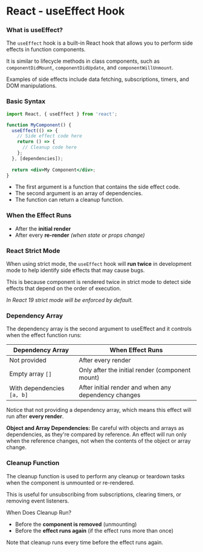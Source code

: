 # React - useEffect Hook

### What is useEffect?

The `useEffect` hook is a built-in React hook that allows you to perform side effects in function components. 

It is similar to lifecycle methods in class components, such as `componentDidMount`, `componentDidUpdate`, and `componentWillUnmount`.

Examples of side effects include data fetching, subscriptions, timers, and DOM manipulations.

### Basic Syntax

```jsx
import React, { useEffect } from 'react';

function MyComponent() {
  useEffect(() => {
    // Side effect code here
    return () => {
      // Cleanup code here
    };
  }, [dependencies]);
  
  return <div>My Component</div>;
}
```

- The first argument is a function that contains the side effect code.
- The second argument is an array of dependencies. 
- The function can return a cleanup function.

### When the Effect Runs

- After the **initial render**
- After every **re-render** _(when state or props change)_

### React Strict Mode

When using strict mode, the `useEffect` hook will **run twice** in development mode to help identify side effects that may cause bugs.

This is because component is rendered twice in strict mode to detect side effects that depend on the order of execution.

_In React 19 strict mode will be enforced by default._

### Dependency Array

The dependency array is the second argument to useEffect and it controls when the effect function runs:

| Dependency Array           | When Effect Runs                                      |
|----------------------------|-------------------------------------------------------|
| Not provided               | After every render                                    |
| Empty array `[]`           | Only after the initial render (component mount)       |
| With dependencies `[a, b]` | After initial render and when any dependency changes  |


Notice that not providing a dependency array, which means this effect will run after **every render**.

**Object and Array Dependencies:** Be careful with objects and arrays as dependencies, as they're compared by reference.
An effect will run only when the reference changes, not when the contents of the object or array change.


### Cleanup Function

The cleanup function is used to perform any cleanup or teardown tasks when the component is unmounted or re-rendered.

This is useful for unsubscribing from subscriptions, clearing timers, or removing event listeners.

When Does Cleanup Run?

- Before the **component is removed** (unmounting)
- Before the **effect runs again** (if the effect runs more than once)

Note that cleanup runs every time before the effect runs again.